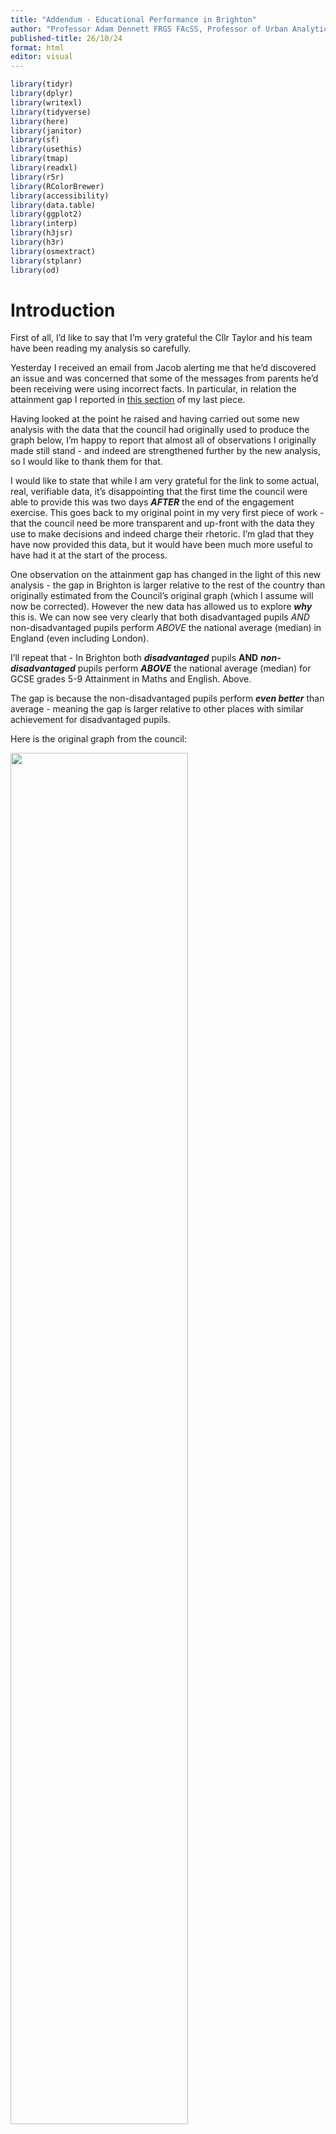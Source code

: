 ```yaml
---
title: "Addendum - Educational Performance in Brighton"
author: "Professor Adam Dennett FRGS FAcSS, Professor of Urban Analytics, Bartlett Centre for Advanced Spatial Analysis, University College London - a.dennett@ucl.ac.uk - @adam_dennett"
published-title: 26/10/24
format: html
editor: visual
---
```


```r
library(tidyr)
library(dplyr)
library(writexl)
library(tidyverse)
library(here)
library(janitor)
library(sf)
library(usethis)
library(tmap)
library(readxl)
library(r5r)
library(RColorBrewer)
library(accessibility)
library(data.table)
library(ggplot2)
library(interp)
library(h3jsr)
library(h3r)
library(osmextract)
library(stplanr)
library(od)
```

# Introduction

First of all, I'd like to say that I'm very grateful the Cllr Taylor and his team have been reading my analysis so carefully.

Yesterday I received an email from Jacob alerting me that he'd discovered an issue and was concerned that some of the messages from parents he'd been receiving were using incorrect facts. In particular, in relation the attainment gap I reported in [this section](https://adamdennett.github.io/BH_Schools_2/schools_wk3.html#a-stain-on-our-city---really) of my last piece.

Having looked at the point he raised and having carried out some new analysis with the data that the council had originally used to produce the graph below, I'm happy to report that almost all of observations I originally made still stand - and indeed are strengthened further by the new analysis, so I would like to thank them for that.

I would like to state that while I am very grateful for the link to some actual, real, verifiable data, it's disappointing that the first time the council were able to provide this was two days ***AFTER*** the end of the engagement exercise. This goes back to my original point in my very first piece of work - that the council need be more transparent and up-front with the data they use to make decisions and indeed charge their rhetoric. I'm glad that they have now provided this data, but it would have been much more useful to have had it at the start of the process.

One observation on the attainment gap has changed in the light of this new analysis - the gap in Brighton is larger relative to the rest of the country than originally estimated from the Council's original graph (which I assume will now be corrected). However the new data has allowed us to explore ***why*** this is. We can now see very clearly that both disadvantaged pupils *AND* non-disadvantaged pupils perform *ABOVE* the national average (median) in England (even including London).

I'll repeat that - In Brighton both ***disadvantaged*** pupils **AND** ***non-disadvantaged*** pupils perform ***ABOVE*** the national average (median) for GCSE grades 5-9 Attainment in Maths and English. Above.

The gap is because the non-disadvantaged pupils perform ***even better*** than average - meaning the gap is larger relative to other places with similar achievement for disadvantaged pupils.

Here is the original graph from the council:

![](images/stain.png){width="75%"}

Now the graph that Cllr Taylor was concerned about in my last analysis was this one:

![](images/stain2.png)

Now, the issue Cllr Taylor alerted me to relates to the two green dots at the top of this chart.

Here's the point he raised: "You have compared Disadvantaged Attainment to ***All Pupil*** attainment, which is not how the Attainment Gap is calculated. Disadvantaged attainment has to be compared to Non-Disadvantaged Attainment (not all pupils)."

A good point - and a correct one. An even better point had it have been raised when he put his own slides together, as you can see that this is exactly what the bar chart at the top is showing! I used their data. In drawing these green dots and time was short and data was sparse, I took the figures from the Council graph.

But mistakes happen - the rest of my graph above (below the green dot) was actually using FSM regional data - not ideal, but the best I could lay my hands on at the time without a link to the original data. As I note above, Cllr Taylor was kind enough to send me the link to the [original data](https://explore-education-statistics.service.gov.uk/find-statistics/key-stage-4-performance), and after a bit of digging around I found the correct file and have been able to correct the analysis.

## New Analysis - Are we still stained?

Well, short answer is, no. We are no more stained than we were before. And much of the stain (the attainment gap in Brighton being worse than the attainment gap nationally) is actually an artefact of the council using the wrong 'average' - as I will explain below. Had they used the correct average - the median - a different picture emerges.

There still appears to be some confusion online, which hopefully this bit of analysis will clear up once and for all.

-   Cllr Taylor - "Non-Disadvantaged attainment in Brighton and Hove was 57.5 in 2022-23, giving us an attainment gap of 33.5." - looking at the data, this observation is ***true***.

-   Cllr Taylor on Facebook - "Indeed - when compared to individual local authorities, our city has the 16th highest attainment gap of 152 local authorities - nearly in the top decile." - ***this observation is false***. (*JT - Please let me know where this number came from (dataset, cell numbers etc.) so it can be double checked, but in this data, it is false*).

    -   Brighton and Hove, with an attainment gap of 33.5%, ranks 56 of 298 (lower-tier, or commonly used) Local Authorities ***in that dataset***. I'm not sure where this figure of 16th came from, it is not borne out in the data Cllr Taylor linked me to, as I will show below.

    -   I'm not quite sure where 152 Local Authorities comes from either, as in the data linked to in the Facebook post and in Table - ***2233_sl_lad_fsm_dis_data_revised.csv*** - (where I think the data from the original Council bar chart come from - again, I'm not told specifically) - there are 298 Local Authorities. It's possible that Cllr Taylor is referring to the 152 'Upper Tier' local authorities - <https://www.ons.gov.uk/census/census2021dictionary/areatypedefinitions> - however if he had interrogated the data he was linking to, it's clear that the data relate to a much larger number of 'lower tier' local authorities, of which there are around 300.

### Data

The file I have used in the analysis below is called ***2233_sl_lad_fsm_dis_data_revised.csv*** (downloaded from [here](https://explore-education-statistics.service.gov.uk/find-statistics/key-stage-4-performance)) – I am now almost certain that the data in Cllr Taylor's original graph comes from the field “pt_l2basics_95” - ***Percentage of pupils achieving grades 5 or above in English and Mathematics GCSEs.*** Even more specifically, the 50% for Brighton comes from cell W266 in that file and the 24% for disadvantaged pupils comes from Cell W262 in the same sheet.

I pre-filtered that file above (I know, I'd normally do it all in R but today I did filter in excel first - slaps-wrists - but I really wanted to eyeball the data first to make sure mistakes did not creep in). Those two files, derived from *2233_sl_lad_fsm_dis_data_revised.csv* can be downloaded from [here](https://www.dropbox.com/scl/fi/3g8wmdocqn0du3rikagte/dis_vs_non.csv?rlkey=6n8m416q41nsqpdndf2jebahz&dl=0) and [here](https://www.dropbox.com/scl/fi/penjbjr196k4wb9gvplp8/all_vs_disadv.csv?rlkey=daxgv1op76z5yh3c42ygb4p3a&dl=0). OK, so we're all set.

We can plot that Brighton data. And even better than showing England and the South East, we can show all Local Authorities in England. This gives us a much better way of comparing where Brighton sits relative to everywhere else. We can view this data below in a histogram:

```r
#all_vs_disad <- read_csv("https://www.dropbox.com/scl/fi/penjbjr196k4wb9gvplp8/all_vs_disadv.csv?rlkey=daxgv1op76z5yh3c42ygb4p3a&raw=1")
dis_vs_non <- read_csv("https://www.dropbox.com/scl/fi/3g8wmdocqn0du3rikagte/dis_vs_non.csv?rlkey=6n8m416q41nsqpdndf2jebahz&raw=1")
full_fsm_dis <- read_csv("https://www.dropbox.com/scl/fi/kduzdg0q7cvb35s9o5nrt/2223_sl_lad_fsm_dis_data_revised.csv?rlkey=4kpfuncy0h40wp1qtzgid8vyj&raw=1")

```

```r
library(dplyr)
library(ggplot2)

dis_vs_non <- full_fsm_dis %>% 
  filter(disadvantage %in% c("Disadvantaged", "Disadvantaged all other") & 
         free_school_meals == "Total" & 
         !is.na(lad_code))

all_vs_disad <- full_fsm_dis %>% 
  filter(disadvantage %in% c("Disadvantaged", "Total") & 
         free_school_meals == "Total" & 
         !is.na(lad_code))


# Select the relevant columns and order the data
all_vs_disad_ordered <- all_vs_disad %>%
  select(lad_name, disadvantage, pt_l2basics_95) %>%
  arrange(lad_name)

all_vs_disad_filtered <- all_vs_disad %>%
  select(lad_name, disadvantage, pt_l2basics_95) %>% 
  mutate(lad_name = factor(lad_name, levels = unique(lad_name[order(pt_l2basics_95)])))

# Step 1: Pivot Wider
all_vs_disad_wider <- all_vs_disad_filtered %>%
  pivot_wider(names_from = disadvantage, values_from = pt_l2basics_95)

# Step 2: Calculate Gap
all_vs_disad_wider <- all_vs_disad_wider %>%
  mutate(Gap = Total - Disadvantaged) %>% 
  mutate(Gap_vs_total = (Gap / Total)*100)

# Step 3: Pivot Longer
all_vs_disad_longer <- all_vs_disad_wider %>%
  pivot_longer(cols = c(Total, Disadvantaged, Gap, Gap_vs_total), names_to = "disadvantage", values_to = "pt_l2basics_95")

# Step 4: Adjust factor levels for lad_name based on 'Gap'
all_vs_disad_longer <- all_vs_disad_longer %>%
  mutate(lad_name = factor(lad_name, levels = all_vs_disad_wider %>% 
                            arrange(Gap) %>%
                            pull(lad_name)))




```

```r
library(dplyr)
library(ggplot2)

# Select the relevant columns and order the data
all_vs_disad_ordered <- all_vs_disad %>%
  select(lad_name, disadvantage, pt_l2basics_95) %>%
  arrange(pt_l2basics_95)

# Extract the value for Brighton and Hove for "Disadvantaged" and "Total"
brighton_value_disadv <- all_vs_disad_ordered %>%
  filter(lad_name == "Brighton and Hove" & disadvantage == "Disadvantaged") %>%
  pull(pt_l2basics_95)

brighton_value_total <- all_vs_disad_ordered %>%
  filter(lad_name == "Brighton and Hove" & disadvantage == "Total") %>%
  pull(pt_l2basics_95)

# Calculate medians
median_disadv <- all_vs_disad_ordered %>%
  filter(disadvantage == "Disadvantaged") %>%
  summarise(median = median(pt_l2basics_95)) %>%
  pull(median)

median_total <- all_vs_disad_ordered %>%
  filter(disadvantage == "Total") %>%
  summarise(median = median(pt_l2basics_95)) %>%
  pull(median)

mean_total <- all_vs_disad_ordered %>%
  filter(disadvantage == "Total") %>%
  summarise(mean = mean(pt_l2basics_95)) %>%
  pull(mean)

mean_disadv <- all_vs_disad_ordered %>%
  filter(disadvantage == "Disadvantaged") %>%
  summarise(mean = mean(pt_l2basics_95)) %>%
  pull(mean)


# Create the overlaid histograms
ggplot() +
  geom_histogram(data = filter(all_vs_disad_ordered, disadvantage == "Disadvantaged"), 
                 aes(x = pt_l2basics_95, fill = "Disadvantaged"), binwidth = 2, alpha = 0.5, position = "identity", color = "black") +
  geom_histogram(data = filter(all_vs_disad_ordered, disadvantage == "Total"), 
                 aes(x = pt_l2basics_95, fill = "Total"), binwidth = 2, alpha = 0.5, position = "identity", color = "black") +
  geom_vline(xintercept = brighton_value_disadv, color = "red", linetype = "dashed") +
  geom_vline(xintercept = brighton_value_total, color = "blue", linetype = "dashed") +
  geom_vline(xintercept = median_disadv, color = "orange", linetype = "solid", size = 1) +
  geom_vline(xintercept = median_total, color = "lightblue", linetype = "solid", size = 1) +
  annotate("text", x = brighton_value_disadv, y = Inf, label = "Brighton and Hove (Disadvantaged)", color = "red", vjust = 2.5, angle = 90) +
  annotate("text", x = brighton_value_total, y = Inf, label = "Brighton and Hove (Total)", color = "blue", vjust = 2.5, angle = 90) +
  theme_minimal() +
  labs(
    title = "Percentage Achieving 9-5 grades in English and Maths, \nAll England Local Authorities",
    x = "Percentage Achieving 9-5 grades in English and Maths",
    y = "Frequency",
    fill = "Disadvantage"
  ) +
  scale_fill_manual(values = c("Disadvantaged" = "orange", "Total" = "lightblue"))

```

Figure 1 - Disadvantaged Pupils vs Total

-   First thing to say is I am aware that this is still the "***wrong***" data - the disadvantaged pupils in this graph are also included in the Total - so double counted. I will correct this in the next graph, but it's useful to have this here to see that it actually doesn't make a huge amount of difference. Still, it's worth doing things properly.

-   The second thing to note is The median values for disadvantaged pupils and advantaged pupils are shown by the solid lines, with the Brighton and Hove values in dashed lines.

    -   As an important aside, I have used the ***median*** value as my measure of 'average' here - this is actually quite important and something the Council overlooked in their original bar-chart shown at the top where it appears they have used the artithmetic ***mean***. Both are measures of central tendancy (mode being the other one that you might have heard of at school), but median is more appropriate where there there might be outliers (London, for example) and a a skewed distribution (more values at one end of the distribution as we can see in the disadvantaged historam above), and the reason why I have used it here. (There are various online guides as to when to use Median rather than mean, but most will probably start with [wikipedia](https://en.wikipedia.org/wiki/Median) - this BBC Bitesize guide is also genuinely great - <https://www.bbc.co.uk/bitesize/articles/z99jpbk>)

    -   Relatedly, much of the original "stain" that was identified was because the figure of 25.4% for England was the arithmetic mean for the country (according to the data - \[40,074/157,963\]\*100). This is the average disadvantaged 9-5 Maths GCES Pass rate across all children in the county. However, if we took all of local pass rates for each local Authority - e.g. Brighton and Hove = 129/537 = 24% - and do the same for every other local authority, then median is the middle value in this set - and is 21.9%. Brighton is above average - as we already know by looking at the histogram above.

-   The third thing to note is this is a ***histogram***. Not a bar chart. Each bar represents a ***count*** of local authorities that fall into the range of the x-axis value. It's a nice way of seeing where Brighton sits relative to every other local authority in the country. If you look where Brighton is (on the blue side of the graph), it means there are another 22 local authorities (out of 298) whose total number of pupils achieving 9-5 grades in English and Maths is between 49-51%.

-   As the dotted lines for Brighton fall to the right of the solid vertical lines, it means that Brighton is above the median for 9-5 Maths and English GSCE grades for both disadvantaged ***and*** advantaged pupils. Advantaged pupils do achieve a bit higher above the average than disadvantaged pupils.

### Disadvantaged vs Non-Disadvantaged Pupils

Below is a slightly different histogram created with slightly different rows of data from the same dataset. The disadvantaged data are exactly the same, but this time it is paired with data for non-disadvantaged pupils. If you add the two together, you get the total data from the previous graph. This is a better way of representing the data as it doesn't double count the disadvantaged pupils.

```r
library(dplyr)
library(ggplot2)

# Select the relevant columns and order the data
dis_vs_non_ordered <- dis_vs_non %>%
  select(lad_code, lad_name, disadvantage, pt_l2basics_95, UTLA23CD, UTLA23NM) %>%
  arrange(pt_l2basics_95)

dis_vs_non_filtered <- dis_vs_non %>%
  select(lad_name, disadvantage, pt_l2basics_95) %>%
  arrange(lad_name)

# Step 1: Pivot Wider
dis_vs_non_wider <- dis_vs_non_filtered %>%
  pivot_wider(names_from = disadvantage, values_from = pt_l2basics_95)

# Step 2: Calculate Gap
dis_vs_non_wider <- dis_vs_non_wider %>%
  mutate(Gap = `Disadvantaged all other` - Disadvantaged) %>% 
  mutate(Gap_vs_total = (Gap / `Disadvantaged all other`)*100)

# Step 3: Pivot Longer
dis_vs_non_longer <- dis_vs_non_wider %>%
  pivot_longer(cols = c(`Disadvantaged all other`, Disadvantaged, Gap, Gap_vs_total), names_to = "disadvantage", values_to = "pt_l2basics_95")

# Step 4: Adjust factor levels for lad_name based on 'Gap'
dis_vs_non_longer <- dis_vs_non_longer %>%
  mutate(lad_name = factor(lad_name, levels = dis_vs_non_wider %>% 
                            arrange(Gap) %>%
                            pull(lad_name)))


# Extract the value for Brighton and Hove for "Disadvantaged" and "Total"
brighton_value_disadv <- dis_vs_non_ordered %>%
  filter(lad_name == "Brighton and Hove" & disadvantage == "Disadvantaged") %>%
  pull(pt_l2basics_95)

brighton_value_total <- dis_vs_non_ordered %>%
  filter(lad_name == "Brighton and Hove" & disadvantage == "Disadvantaged all other") %>%
  pull(pt_l2basics_95)

# Calculate medians
median_disadv <- dis_vs_non_ordered %>%
  filter(disadvantage == "Disadvantaged") %>%
  summarise(median = median(pt_l2basics_95)) %>%
  pull(median)

median_total <- dis_vs_non_ordered %>%
  filter(disadvantage == "Disadvantaged all other") %>%
  summarise(median = median(pt_l2basics_95)) %>%
  pull(median)

# Create the overlaid histograms with median lines
ggplot() +
  geom_histogram(data = filter(dis_vs_non_ordered, disadvantage == "Disadvantaged"), 
                 aes(x = pt_l2basics_95, fill = "Disadvantaged"), binwidth = 2, alpha = 0.5, position = "identity", color = "black") +
  geom_histogram(data = filter(dis_vs_non_ordered, disadvantage == "Disadvantaged all other"), 
                 aes(x = pt_l2basics_95, fill = "Non-Disadvantaged"), binwidth = 2, alpha = 0.5, position = "identity", color = "black") +
  geom_vline(xintercept = brighton_value_disadv, color = "#FFCD00", linetype = "dashed", size = 1.5) +
  geom_vline(xintercept = brighton_value_total, color = "#0057B8", linetype = "dashed", size = 1.5) +
  geom_vline(xintercept = median_disadv, color = "#FFCD00", linetype = "solid", size = 1.5) +
  geom_vline(xintercept = median_total, color = "#0057B8", linetype = "solid", size = 1.5) +
  annotate("text", x = brighton_value_disadv, y = Inf, label = "Brighton and Hove (Disadvantaged)", color = "#FFCD00", vjust = 1.5, angle = 90) +
  annotate("text", x = brighton_value_total, y = Inf, label = "Brighton and Hove (Non-Disadvantaged)", color = "#0057B8", vjust = 1.5, angle = 90) +
  theme_minimal() +
  labs(
    title = "Percentage Achieving 9-5 grades in English and Maths, \nAll England Local Authorities",
    x = "Percentage Achieving 9-5 grades in English and Maths",
    y = "Frequency",
    fill = "Disadvantage"
  ) +
  scale_fill_manual(values = c("Disadvantaged" = "#FFCD00", "Non-Disadvantaged" = "#0057B8"))

```

What's changed? Well not very much (although I have used Brighton and Hove Albion colours in this one for fun - if they look a bit faded it's because of the transparency!). The frequency distribution has changed on the right as the data are different, but:

-   Brighton still does better than average for both its disadvantaged and non-disadvantaged pupils.

-   The second important thing to note is the size of the gap between the solid line and the dotted line for disadvantaged and non-disadvantaged pupils. It is smaller on the left than on the right. This is because the non-disadvantaged pupils are doing better than the disadvantaged pupils, relatively speaking. Although they are both performing above the national average.

-   The attainment gap is the gap between the two dotted lines and in this data, as Cllr Taylor correctly pointed out, it's 33.5%.

But how does attainment and the gap compare with the rest country?

```r


dis_vs_non_ordered <- dis_vs_non %>%
  select(lad_name, disadvantage, pt_l2basics_95, region_name) %>%
  arrange(pt_l2basics_95)

dis_vs_non_filtered <- dis_vs_non %>%
  select(lad_name, disadvantage, pt_l2basics_95, region_name) %>% 
  mutate(lad_name = factor(lad_name, levels = unique(lad_name[order(pt_l2basics_95)])))

# Step 1: Pivot Wider
dis_vs_non_wider <- dis_vs_non_filtered %>%
  pivot_wider(names_from = disadvantage, values_from = pt_l2basics_95)

# Step 2: Calculate Gap
dis_vs_non_wider <- dis_vs_non_wider %>%
  mutate(Gap = `Disadvantaged all other` - Disadvantaged) %>% 
  mutate(Gap_vs_non_dis = (Gap / `Disadvantaged all other`)*100)

# Step 3: Pivot Longer
dis_vs_non_longer <- dis_vs_non_wider %>%
  pivot_longer(cols = c(`Disadvantaged all other`, Disadvantaged, Gap, Gap_vs_non_dis), names_to = "disadvantage", values_to = "pt_l2basics_95")

# Step 4: Adjust factor levels for lad_name based on 'Gap'
dis_vs_non_longer <- dis_vs_non_longer %>%
  mutate(lad_name = factor(lad_name, levels = dis_vs_non_wider %>% 
                            arrange(Disadvantaged) %>%
                            pull(lad_name))) %>% 
  filter(disadvantage %in% c("Disadvantaged", "Disadvantaged all other"))


# Filter out Brighton and Hove
brighton_data <- dis_vs_non_longer %>%
  filter(lad_name == "Brighton and Hove")

# Create the ggplot point graph
ggplot(dis_vs_non_longer, aes(x = pt_l2basics_95, y = lad_name)) +
  geom_point(aes(color = disadvantage)) +
  theme_minimal() +
  labs(
    x = "Percentage Achieving 9-5 grades in English and Maths",
    y = "",
    title = "Attainment Gap, Disadvantaged as a Proportion of Non-Disadvantaged \n9-5 grades in English and Maths"
  ) +
  theme(axis.text.y = element_blank()) +
  geom_point(data = brighton_data, aes(x = pt_l2basics_95, y = lad_name), color = "black", size = 3) +
  scale_color_manual(values = c("Disadvantaged" = "#FFCD00", "Disadvantaged all other" = "#0057B8"),
                     labels = c("Disadvantaged", "Non-Disadvantaged"))

```

-   The graph above ranks every local authority in England by the performance of disadvantaged pupils, while also displaying, to the right, the relative performance of the non-disadvantaged pupils. Each pair of dots represents a single local authority.
-   And it's clear to see that Brighton is in the top half - as we would know from the histogram above.
-   It's also clear that the relationship between disadvantaged and non-disadvantaged pupils is not the same across the country. In some places, the gap is much smaller, in others larger, but no discernible pattern between the two at this stage.

```r
library(dplyr)
library(ggplot2)

dis_vs_non_ordered <- dis_vs_non %>%
  select(lad_name, disadvantage, pt_l2basics_95, region_name) %>%
  arrange(pt_l2basics_95)

dis_vs_non_filtered <- dis_vs_non %>%
  select(lad_name, disadvantage, pt_l2basics_95, region_name) %>% 
  mutate(lad_name = factor(lad_name, levels = unique(lad_name[order(pt_l2basics_95)])))

  # Step 1: Pivot Wider
dis_vs_non_wider <- dis_vs_non_filtered %>%
  pivot_wider(names_from = disadvantage, values_from = pt_l2basics_95)

# Step 2: Calculate Gap
dis_vs_non_wider <- dis_vs_non_wider %>%
  mutate(Gap = `Disadvantaged all other` - Disadvantaged) %>% 
  mutate(Gap_vs_non_dis = (Gap / `Disadvantaged all other`)*100)

# Step 3: Pivot Longer
dis_vs_non_longer <- dis_vs_non_wider %>%
  pivot_longer(cols = c(`Disadvantaged all other`, Disadvantaged, Gap, Gap_vs_non_dis), names_to = "disadvantage", values_to = "pt_l2basics_95")

# Step 4: Adjust factor levels for lad_name based on 'Gap'
dis_vs_non_longer <- dis_vs_non_longer %>%
  mutate(lad_name = factor(lad_name, levels = dis_vs_non_wider %>% 
                            arrange(Gap_vs_non_dis) %>%
                            pull(lad_name))) %>% 
  filter(disadvantage %in% c("Gap_vs_non_dis"))


# Filter out Brighton and Hove
brighton_data <- dis_vs_non_longer %>%
  filter(lad_name == "Brighton and Hove")

# Create the ggplot point graph
ggplot(dis_vs_non_longer, aes(x = pt_l2basics_95, y = lad_name)) +
  geom_point(aes(color = disadvantage)) +
  theme_minimal() +
  labs(
    x = "Percentage of Disadvantaged, relative to non-disadvantaged \nAchieving 9-5 grades in English and Maths",
    y = "",
    title = "Attainment Gap, Disadvantaged as a Proportion of Non-Disadvantaged \n9-5 grades in English and Maths"
  ) +
  theme(axis.text.y = element_blank()) +
  geom_point(data = brighton_data, aes(x = pt_l2basics_95, y = lad_name), color = "black", size = 3) 

```

But what about the gap? Given there is so much noise, it would make sense to try and standardise the gap by either disadvantaged or non-disadvantaged attainment. If we look at the gap relative to advantaged attainment – i.e. how do Disadvantaged students do relative to the performance of the advantaged students in the same local authority – a reasonable way of standardising - we get the plot above.

What this shows is that in Brighton, the gap of 33.5% between disadvantaged (24%) and advantaged (57.5%) pupils is around 58% of that higher level of achievement in the city. Lower figures are better in this particular graph, so this gap is not in the top half of the English league table, but as the histogram above shows from the same data, this is because non-disadvantaged students are doing even better than the disadvantaged students, who are already doing better than average.

```r
library(dplyr)
library(ggplot2)

# Step 1: Pivot Wider
dis_vs_non_wider <- dis_vs_non_filtered %>%
  pivot_wider(names_from = disadvantage, values_from = pt_l2basics_95)

# Step 2: Calculate Gap
dis_vs_non_wider <- dis_vs_non_wider %>%
  mutate(Gap = `Disadvantaged all other` - Disadvantaged) %>% 
  mutate(Gap_vs_non_dis = (Gap / `Disadvantaged all other`)*100)

# Step 3: Pivot Longer
dis_vs_non_longer <- dis_vs_non_wider %>%
  pivot_longer(cols = c(`Disadvantaged all other`, Disadvantaged, Gap, Gap_vs_non_dis), names_to = "disadvantage", values_to = "pt_l2basics_95")

# Step 4: Adjust factor levels for lad_name based on 'Gap'
dis_vs_non_longer <- dis_vs_non_longer %>%
  mutate(lad_name = factor(lad_name, levels = dis_vs_non_wider %>% 
                            arrange(Disadvantaged) %>%
                            pull(lad_name))) 


filtered <- dis_vs_non_longer %>%
  filter(disadvantage == "Disadvantaged")

# Filter out Brighton and Hove
brighton_data <- filtered %>%
  filter(lad_name == "Brighton and Hove")

# Calculate the median
median_value <- median(filtered$pt_l2basics_95)

# Create the ggplot point graph with median line
ggplot(filtered, aes(x = pt_l2basics_95, y = lad_name)) +
  geom_point(aes(color = region_name)) +
  theme_minimal() +
  labs(
    x = "Percentage Achieving 9-5 grades in English and Maths",
    y = "",
    title = "Disadvantaged Percentage Achieving 9-5 grades in English and Maths"
  ) +
  theme(axis.text.y = element_blank()) +
  geom_point(data = brighton_data, aes(x = pt_l2basics_95, y = lad_name), color = "black", size = 3) +
  geom_vline(xintercept = median_value, color = "grey", linetype = "dotted", size = 1.5) +
  annotate("text", x = median_value, y = Inf, label = "Median", color = "grey", vjust = 1.5, angle = 90) +
  geom_text(data = brighton_data, aes(x = pt_l2basics_95, y = reorder(lad_name, pt_l2basics_95), label = lad_name), hjust = -0.1)

```

-   One final plot adds a regional perspective - again, this is just disadvantaged pupils, but it's clear to see here the effect of London on the data. Brighton is in the top half of the country, a very large number of local authorities at the top of the distribution are in London.

# Conclusions

Having carried out this new analysis and looked back at what I observed in my last piece, it doesn’t change very much at all in relation to the original interpretation of similar data I posted – indeed it places some of the conclusions on even firmer foundations, with only one small change in interpretation relative to the gap.

Let’s take each one of my previous conclusions in turn:

1.  **Old interpretation** - Compared to the national average for England, Brighton’s attainment at GCSE for pupils on Free School Meals is lower, however, that national average is being pulled up considerably by London, which is performing between 6.5% and 15.1% better than the best-performing non-London region
    -   **New interpretation** - Compared to the national average across all Local Authorities in England, Brighton’s attainment at GCSE for disadvantaged pupils is ***HIGHER***, and that national average is still being pulled up considerably by London, where most local authorities in the Capital are performing many percentage points higher than the best-performing non-London local authorities. If we take the 31 (In think City merges with Westminster) London Boroughs out of the equation - which all rank above Brighton and have 27 of the top 31 Local Authorities - Brighton would rank 76th out of 267 Local Authorities for disadvantaged attainment - put another way, this would be in the 3rd-best decile.
2.  **Old interpretation -** If Brighton were one of these 33 regions, it would still be achieving better results for pupils on FSM than 2/3 of other places in England. If we take London out of the equation, it would appear in the top 5.
    -   **New Interpretation** – For disadvantaged Pupils, Brighton ranks 107 out of 298 local authorities (in the dataset) on this level of attainment – this means it is achieving better results for disadvantaged pupils than in around 2/3 of other local authorities in England. If we take London out of the equation (which has 27 of the top 31 local authorities on this measure), it would rank considerably higher.
3.  **Old interpretation -** Rather than being ‘a stain on our city’, it should be regarded as a badge of pride that Brighton and Hove is able to achieve such good results for pupils in receipt of Free School Meals, relative to the rest of England.
    -   **New interpretation** - Rather than being ‘a stain on our city’, it should be regarded as a badge of pride that Brighton and Hove is able to achieve such good results for disadvantaged pupils, relative to the rest of England. It is performing above the national average already for both disadvantaged and non-disadvantaged students.
4.  **Old interpretation** - If we look at the attainment gap between those who are on Free School Meals and those who aren’t as well, Brighton still performs far better than average, even with London in the equation. If Brighton were one of the regions above, it would be just outside the top 1/3.
    -   **New Interpretation** - If we look at the attainment gap between disadvantaged pupils and non-disadvantaged pupils, Brighton performs worse than average if we look at the raw gap, even with London in the equation. If we look at the gap relative to the non-disadvantaged pupils in the city, it would rank 130th worst out of 298 local authorities – so in the bottom half. However, if we examine the national medians for disadvantaged and non-disadvantaged, Brighton is above average for both and it’s larger gap is only because non-disadvantaged students are doing even better than average, not because disadvantaged students are doing worse than expected.
5.  My comments on this being a distraction for the real problem existing in Whitehawk – still remain valid. I said it before and will re-iterate here: Statistics are incredibly useful tools for developing an understanding of systems of interest, but aggregation - however it is done - while revealing overall trends and patterns, can mask important concentrated local issues.
    -   It has become very clear to me while doing this analysis over the last few weeks that there is a real and very acute problem with educational disadvantage in some parts of the city - and particularly in the near-East of the city here Whitehawk is located and where students from that part of town have no choice at the moment other than to travel further than other students in the city to attend Longhill.
    -   The city is clearly already doing well for some of its disadvantaged students (disadvantage while is has some pockets of spatial concentration in the city, is also something which occurs across neighbourhoods). But it is not doing well for all.
    -   Casting the whole city as a failure - a community with a stain on it - is demonstrably unfair. The attainment gap owes more to high achievement for non-disadvantaged students than it does to under achievement for disadvantaged students, but that is not to say that we shouldn't try to do better for those students and bring the bottom end up. I would argue that if bringing the top end down reduces that gap - through forcing more non-disadvantaged students to travel long distances to attend school and impacting their learning, while it could be touted as a statistical victory, it would be a detriment to the city.
    -   I will re-iterate. From all of the evidence I have seen, it is not clear to me at all that playing with catchment area boundaries and reducing the intakes for schools already doing incredible things to close the educational gaps in the city, will lead to better outcomes for those who are most disadvantaged. The council should focus its attention, not on ill-conceived tinkering, but in producing a serious long-term plan and more immediate actionable 'sticking plaster' option to help bridge the gap for the most deprived in the city.
